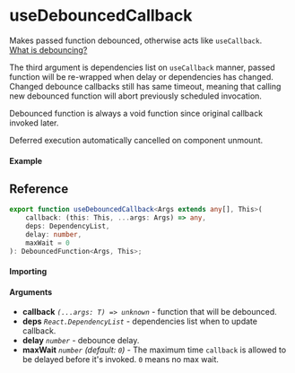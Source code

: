 
<Meta title="Callback/useDebouncedCallback" component={Example} />

# useDebouncedCallback

Makes passed function debounced, otherwise acts like `useCallback`.  
[What is debouncing?](https://css-tricks.com/debouncing-throttling-explained-examples/#debounce)

The third argument is dependencies list on `useCallback` manner, passed function will be re-wrapped
when delay or dependencies has changed. Changed debounce callbacks still has same timeout, meaning
that calling new debounced function will abort previously scheduled invocation.

Debounced function is always a void function since original callback invoked later.

Deferred execution automatically cancelled on component unmount.

#### Example

<Canvas>
	<Story story={Example} inline />
</Canvas>

## Reference

```ts
export function useDebouncedCallback<Args extends any[], This>(
	callback: (this: This, ...args: Args) => any,
	deps: DependencyList,
	delay: number,
	maxWait = 0
): DebouncedFunction<Args, This>;
```

#### Importing

<ImportPath />

#### Arguments

- **callback** _`(...args: T) => unknown`_ - function that will be debounced.
- **deps** _`React.DependencyList`_ - dependencies list when to update callback.
- **delay** _`number`_ - debounce delay.
- **maxWait** _`number`_ _(default: `0`)_ - The maximum time `callback` is allowed to be delayed
  before it's invoked. `0` means no max wait.
